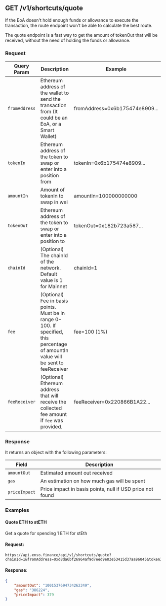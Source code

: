 ## GET /v1/shortcuts/quote

If the EoA doesn't hold enough funds or allowance to execute the transaction, the route endpoint won't be able to calculate the best route.

The quote endpoint is a fast way to get the amount of tokenOut that will be received, without the need of holding the funds or allowance.

### Request

| Query Param   | Description                                                                                                                         | Example                        |
| ------------- | ----------------------------------------------------------------------------------------------------------------------------------- | ----------------------------   |
| `fromAddress` | Ethereum address of the wallet to send the transaction from (It could be an EoA, or a Smart Wallet)                                 | fromAddress=0x6b175474e8909... |
| `tokenIn`     | Ethereum address of the token to swap or enter into a position from                                                                 | tokenIn=0x6b175474e8909...     |
| `amountIn`    | Amount of tokenIn to swap in wei                                                                                                    | amountIn=100000000000          |
| `tokenOut`    | Ethereum address of the token to swap or enter into a position to                                                                   | tokenOut=0x182b723a587...      |
| `chainId`     | (Optional) The chainId of the network. Default value is 1 for Mainnet                                                               | chainId=1                      |
| `fee`         | (Optional) Fee in basis points. Must be in range 0-100. If specified, this percentage of amountIn value will be sent to feeReceiver | fee=100 (1%)                   |
| `feeReceiver` | (Optional) Ethereum address that will receive the collected fee amount if `fee` was provided.                                       | feeReceiver=0x220866B1A22...   |

### Response

It returns an object with the following parameters:

| Field         | Description                                                                                                 |
| ------------- | ----------------------------------------------------------------------------------------------------------- |
| `amountOut`   | Estimated amount out received                                                                               |
| `gas`         | An estimation on how much gas will be spent                                                                 |
| `priceImpact` | Price impact in basis points, null if USD price not found                                                   |

### Examples

#### Quote ETH to stETH

Get a quote for spending 1 ETH for stEth

#### Request:

```url
https://api.enso.finance/api/v1/shortcuts/quote?chainId=1&fromAddress=0xd8da6bf26964af9d7eed9e03e53415d37aa96045&tokenIn=0xeeeeeeeeeeeeeeeeeeeeeeeeeeeeeeeeeeeeeeee&tokenOut=0xae7ab96520de3a18e5e111b5eaab095312d7fe84&amountIn=1000000000000000000
```

#### Response:

```json
{
	"amountOut": "1001537694734262349",
	"gas": "386224",
	"priceImpact": 379
}
```
